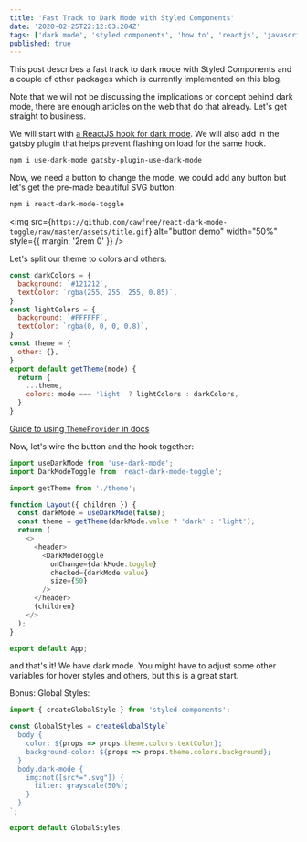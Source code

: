 ```yaml
---
title: 'Fast Track to Dark Mode with Styled Components'
date: '2020-02-25T22:12:03.284Z'
tags: ['dark mode', 'styled components', 'how to', 'reactjs', 'javascript']
published: true
---
```


This post describes a fast track to dark mode with Styled Components and a couple of other packages which is currently implemented on this blog.

Note that we will not be discussing the implications or concept behind dark mode, there are enough articles on the web that do that already. Let's get straight to business.

We will start with [a ReactJS hook for dark mode](https://github.com/donavon/use-dark-mode). We will also add in the gatsby plugin that helps prevent flashing on load for the same hook.

```bash
npm i use-dark-mode gatsby-plugin-use-dark-mode
```

Now, we need a button to change the mode, we could add any button but let's get the pre-made beautiful SVG button:

```bash
npm i react-dark-mode-toggle
```

<img
  src={`https://github.com/cawfree/react-dark-mode-toggle/raw/master/assets/title.gif`}
  alt="button demo"
  width="50%"
  style={{ margin: '2rem 0' }}
/>

Let's split our theme to colors and others:

```javascript
const darkColors = {
  background: `#121212`,
  textColor: `rgba(255, 255, 255, 0.85)`,
}
const lightColors = {
  background: `#FFFFFF`,
  textColor: `rgba(0, 0, 0, 0.8)`,
}
const theme = {
  other: {},
}
export default getTheme(mode) {
  return {
    ...theme,
    colors: mode === 'light' ? lightColors : darkColors,
  }
}
```

[Guide to using `ThemeProvider` in docs](https://styled-components.com/docs/advanced#theming)

Now, let's wire the button and the hook together:

```javascript
import useDarkMode from 'use-dark-mode';
import DarkModeToggle from 'react-dark-mode-toggle';

import getTheme from './theme';

function Layout({ children }) {
  const darkMode = useDarkMode(false);
  const theme = getTheme(darkMode.value ? 'dark' : 'light');
  return (
    <>
      <header>
        <DarkModeToggle
          onChange={darkMode.toggle}
          checked={darkMode.value}
          size={50}
        />
      </header>
      {children}
    </>
  );
}

export default App;
```

and that's it! We have dark mode. You might have to adjust some other variables for hover styles and others, but this is a great start.

Bonus: Global Styles:

```javascript
import { createGlobalStyle } from 'styled-components';

const GlobalStyles = createGlobalStyle`
  body {
    color: ${props => props.theme.colors.textColor};
    background-color: ${props => props.theme.colors.background};
  }
  body.dark-mode {
    img:not([src*=".svg"]) {
      filter: grayscale(50%);
    }
  }
`;

export default GlobalStyles;
```
